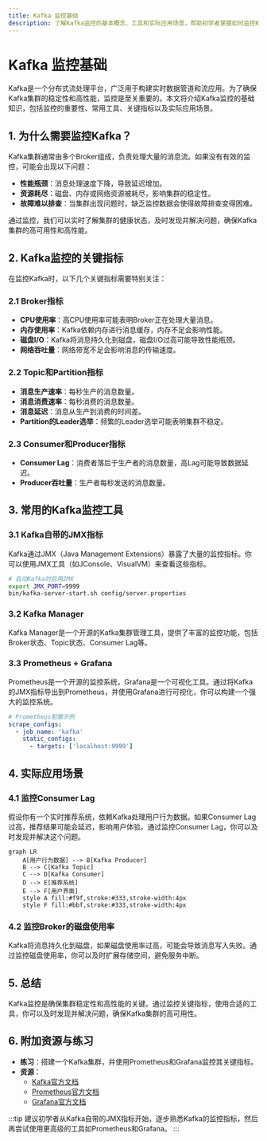 ```yaml
---
title: Kafka 监控基础
description: 了解Kafka监控的基本概念、工具和实际应用场景，帮助初学者掌握如何监控Kafka集群的健康状态和性能。
---
```


# Kafka 监控基础

Kafka是一个分布式流处理平台，广泛用于构建实时数据管道和流应用。为了确保Kafka集群的稳定性和高性能，监控是至关重要的。本文将介绍Kafka监控的基础知识，包括监控的重要性、常用工具、关键指标以及实际应用场景。

## 1. 为什么需要监控Kafka？

Kafka集群通常由多个Broker组成，负责处理大量的消息流。如果没有有效的监控，可能会出现以下问题：

- **性能瓶颈**：消息处理速度下降，导致延迟增加。
- **资源耗尽**：磁盘、内存或网络资源被耗尽，影响集群的稳定性。
- **故障难以排查**：当集群出现问题时，缺乏监控数据会使得故障排查变得困难。

通过监控，我们可以实时了解集群的健康状态，及时发现并解决问题，确保Kafka集群的高可用性和高性能。

## 2. Kafka监控的关键指标

在监控Kafka时，以下几个关键指标需要特别关注：

### 2.1 Broker指标

- **CPU使用率**：高CPU使用率可能表明Broker正在处理大量消息。
- **内存使用率**：Kafka依赖内存进行消息缓存，内存不足会影响性能。
- **磁盘I/O**：Kafka将消息持久化到磁盘，磁盘I/O过高可能导致性能瓶颈。
- **网络吞吐量**：网络带宽不足会影响消息的传输速度。

### 2.2 Topic和Partition指标

- **消息生产速率**：每秒生产的消息数量。
- **消息消费速率**：每秒消费的消息数量。
- **消息延迟**：消息从生产到消费的时间差。
- **Partition的Leader选举**：频繁的Leader选举可能表明集群不稳定。

### 2.3 Consumer和Producer指标

- **Consumer Lag**：消费者落后于生产者的消息数量，高Lag可能导致数据延迟。
- **Producer吞吐量**：生产者每秒发送的消息数量。

## 3. 常用的Kafka监控工具

### 3.1 Kafka自带的JMX指标

Kafka通过JMX（Java Management Extensions）暴露了大量的监控指标。你可以使用JMX工具（如JConsole、VisualVM）来查看这些指标。

```bash
# 启动Kafka时启用JMX
export JMX_PORT=9999
bin/kafka-server-start.sh config/server.properties
```

### 3.2 Kafka Manager

Kafka Manager是一个开源的Kafka集群管理工具，提供了丰富的监控功能，包括Broker状态、Topic状态、Consumer Lag等。

### 3.3 Prometheus + Grafana

Prometheus是一个开源的监控系统，Grafana是一个可视化工具。通过将Kafka的JMX指标导出到Prometheus，并使用Grafana进行可视化，你可以构建一个强大的监控系统。

```yaml
# Prometheus配置示例
scrape_configs:
  - job_name: 'kafka'
    static_configs:
      - targets: ['localhost:9999']
```

## 4. 实际应用场景

### 4.1 监控Consumer Lag

假设你有一个实时推荐系统，依赖Kafka处理用户行为数据。如果Consumer Lag过高，推荐结果可能会延迟，影响用户体验。通过监控Consumer Lag，你可以及时发现并解决这个问题。

```mermaid
graph LR
    A[用户行为数据] --> B[Kafka Producer]
    B --> C[Kafka Topic]
    C --> D[Kafka Consumer]
    D --> E[推荐系统]
    E --> F[用户界面]
    style A fill:#f9f,stroke:#333,stroke-width:4px
    style F fill:#bbf,stroke:#333,stroke-width:4px
```

### 4.2 监控Broker的磁盘使用率

Kafka将消息持久化到磁盘，如果磁盘使用率过高，可能会导致消息写入失败。通过监控磁盘使用率，你可以及时扩展存储空间，避免服务中断。

## 5. 总结

Kafka监控是确保集群稳定性和高性能的关键。通过监控关键指标，使用合适的工具，你可以及时发现并解决问题，确保Kafka集群的高可用性。

## 6. 附加资源与练习

- **练习**：搭建一个Kafka集群，并使用Prometheus和Grafana监控其关键指标。
- **资源**：
  - [Kafka官方文档](https://kafka.apache.org/documentation/)
  - [Prometheus官方文档](https://prometheus.io/docs/)
  - [Grafana官方文档](https://grafana.com/docs/)

:::tip
建议初学者从Kafka自带的JMX指标开始，逐步熟悉Kafka的监控指标，然后再尝试使用更高级的工具如Prometheus和Grafana。
:::